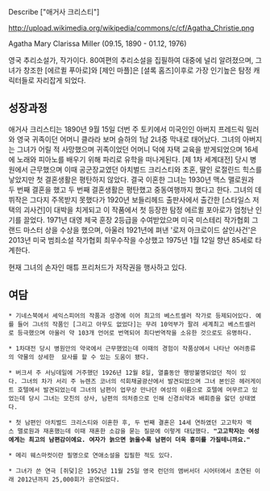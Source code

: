 Describe ["애거사 크리스티"]


http://upload.wikimedia.org/wikipedia/commons/c/cf/Agatha_Christie.png


Agatha Mary Clarissa Miller (09.15, 1890 - 01.12, 1976)

영국 추리소설가, 작가이다. 80여편의 추리소설을 집필하여 대중에 널리 알려졌으며, 그녀가 창조한 [에르퀼 푸아로]와 [제인 마플]은 [셜록 홈즈]이후로 가장 인기높은 탐정 캐릭터들로 자리잡게 되었다.


== 성장과정 ==
애거사 크리스티는 1890년 9월 15일 더번 주 토키에서 미국인인 아버지 프레드릭 밀러와 영국 귀족이던 어머니 클라라 보머 슬하의 1남 2녀중 막내로 태어났다. 그녀의 아버지는 그녀가 어릴 적 사망했으며 귀족이었던 어머니 덕에 자택 교육을 받게되었으며 16세에 노래와 피아노를 배우기 위해 파리로 유학을 떠나게된다. [제 1차 세계대전] 당시 병원에서 근무했으며 이때 공군장교였던 아치벌드 크리스티와 초혼, 딸인 로절린드 힉스를 낳았지만 첫 결혼생활은 평탄하지 않았다. 결국 이혼한 그녀는 1930년 맥스 맬로원과 두 번째 결혼을 했고 두 번째 결혼생활은 평탄했고 중동여행까지 했다고 한다. 그녀의 데뷔작은 그다지 주목받지 못했다가 1920년 보들리헤드 출판사에서 출간한 [스타일스 저택의 괴사건]이 대박을 치게되고 이 작품에서 첫 등장한 탐정 에르퀼 포아로가 엄청난 인기를 끌었다. 1971년 대영 제국 훈장 2등급을 수여받았으며 미국 미스테리 작가협회 그랜드 마스터 상을 수상을 했으며, 아울러 1921년에 펴낸 '로저 아크로이드 살인사건'은 2013년 미국 범죄소설 작가협회 최우수작을 수상했고 1975년 1월 12일 향년 85세로 타계한다.

현재 그녀의 손자인 매튜 프리처드가 저작권을 행사하고 있다.

== 여담 ==
 * 기네스북에서 셰익스피어의 작품과 성경에 이어 최고의 베스트셀러 작가로 등제되어있다. 예를 들어 그녀의 작품인 [그리고 아무도 없었다]는 무려 10억부가 팔려 세계최고 베스트셀러로 등극했으며 아울러 약 103개 언어로 번역되어 최다번역작을 소유한 것으로도 유명하다.

 * 1차대전 당시 병원안의 약국에서 근무했었는데 이때의 경험이 작품상에서 나타난 여러종류의 약물의 상세한  묘사를 할 수 있는 도움이 됐다.

 * 버크셔 주 서닝데일에 거주했던 1926년 12월 8일, 열흘동안 행방불명되었던 적이 있다. 그녀의 차가 서리 주 뉴렌즈 코너의 석회채굴광산에서 발견되었으며 그녀 본인은 헤러게이트 호텔에서 발견되었는데 그녀의 남편이 업무상 만나던 여성의 이름으로 호텔에 머무르고 있었는데 당시 그녀는 모친의 상사, 남편의 의처증으로 인해 신경쇠약과 배회증을 앓던 상태였다.

 * 첫 남편인 아치벌드 크리스티와 이혼한 후, 두 번째 결혼은 14세 연하였던 고고학자 맥스 맬로원과 재혼했는데 이때 재혼한 소감을 묻는 질문에 이렇게 대답했다. '''"고고학자는 여성에게는 최고의 남편감이에요. 여자가 늙으면 늙을수록 남편이 더욱 흥미를 가질테니까요."'''

 * 메리 웨스마컷이란 필명으로 연애소설을 집필한 적도 있다.

 * 그녀가 쓴 연극 [쥐덫]은 1952년 11월 25일 영국 런던의 앰버서더 시어터에서 초연된 이래 2012년까지 25,000회가 공연되었다.
